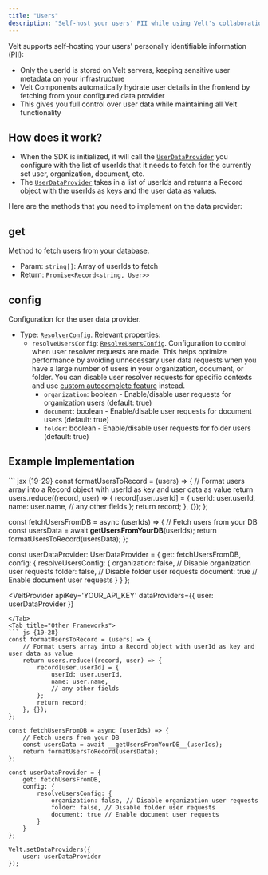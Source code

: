 ```yaml
---
title: "Users"
description: "Self-host your users' PII while using Velt's collaboration features. Keep sensitive user data on your infrastructure with only user IDs stored on Velt servers."
---
```


Velt supports self-hosting your users' personally identifiable information (PII):

- Only the userId is stored on Velt servers, keeping sensitive user metadata on your infrastructure
- Velt Components automatically hydrate user details in the frontend by fetching from your configured data provider
- This gives you full control over user data while maintaining all Velt functionality

## How does it work?
- When the SDK is initialized, it will call the [`UserDataProvider`](/api-reference/sdk/models/data-models#userdataprovider) you configure with the list of userIds that it needs to fetch for the currently set user, organization, document, etc.
- The [`UserDataProvider`](/api-reference/sdk/models/data-models#userdataprovider) takes in a list of userIds and returns a Record object with the userIds as keys and the user data as values.

Here are the methods that you need to implement on the data provider:
## get
Method to fetch users from your database.
- Param: `string[]`: Array of userIds to fetch
- Return: `Promise<Record<string, User>>`

## config
Configuration for the user data provider.
- Type: [`ResolverConfig`](/api-reference/sdk/models/data-models#resolverconfig). Relevant properties:
  - `resolveUsersConfig`: [`ResolveUsersConfig`](/api-reference/sdk/models/data-models#resolveusersconfig). Configuration to control when user resolver requests are made. This helps optimize performance by avoiding unnecessary user data requests when you have a large number of users in your organization, document, or folder. You can disable user resolver requests for specific contexts and use [custom autocomplete feature](/async-collaboration/comments/customize-behavior#customautocompletesearch) instead.
      - `organization`: boolean - Enable/disable user requests for organization users (default: true)
      - `document`: boolean - Enable/disable user requests for document users (default: true)  
      - `folder`: boolean - Enable/disable user requests for folder users (default: true)

## Example Implementation

<Tabs>
<Tab title="React / Next.js">
``` jsx {19-29}
const formatUsersToRecord = (users) => {
    // Format users array into a Record object with userId as key and user data as value
    return users.reduce((record, user) => {
        record[user.userId] = {
            userId: user.userId,
            name: user.name,
            // any other fields
        };
        return record;
    }, {});
};

const fetchUsersFromDB = async (userIds) => {
    // Fetch users from your DB
    const usersData = await __getUsersFromYourDB__(userIds);
    return formatUsersToRecord(usersData);
};

const userDataProvider: UserDataProvider = {
    get: fetchUsersFromDB,
    config: {
        resolveUsersConfig: {
            organization: false, // Disable organization user requests
            folder: false, // Disable folder user requests
            document: true // Enable document user requests
        }
    }
};

<VeltProvider 
    apiKey='YOUR_API_KEY'
    dataProviders={{
        user: userDataProvider
    }}
>
</VeltProvider>

```
</Tab>
<Tab title="Other Frameworks">
``` js {19-28}
const formatUsersToRecord = (users) => {
    // Format users array into a Record object with userId as key and user data as value
    return users.reduce((record, user) => {
        record[user.userId] = {
            userId: user.userId,
            name: user.name,
            // any other fields
        };
        return record;
    }, {});
};

const fetchUsersFromDB = async (userIds) => {
    // Fetch users from your DB
    const usersData = await __getUsersFromYourDB__(userIds);
    return formatUsersToRecord(usersData);
};

const userDataProvider = {
    get: fetchUsersFromDB,
    config: {
        resolveUsersConfig: {
            organization: false, // Disable organization user requests
            folder: false, // Disable folder user requests
            document: true // Enable document user requests
        }
    }
};

Velt.setDataProviders({
    user: userDataProvider
});
```
</Tab>
</Tabs>